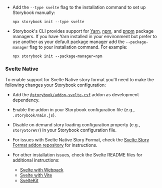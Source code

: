 - Add the `--type svelte` flag to the installation command to set up Storybook manually:

  ```shell
  npx storybook init --type svelte
  ```

- Storybook's CLI provides support for [Yarn](https://yarnpkg.com/), [npm](https://www.npmjs.com/), and [pnpm](https://pnpm.io/) package managers. If you have Yarn installed in your environment but prefer to use another as your default package manager add the `--package-manager` flag to your installation command. For example:

  ```shell
  npx storybook init --package-manager=npm
  ```

### Svelte Native

To enable support for Svelte Native story format you'll need to make the following changes your Storybook configuration:
- Add the [`@storybook/addon-svelte-csf`](https://storybook.js.org/addons/@storybook/addon-svelte-csf/) addon as development dependency.
- Enable the addon in your Storybook configuration file (e.g., `.storybook/main.js`).
- Disable on demand story loading configuration property (e.g., `storyStoreV7`) in your Storybook configuration file.
- For issues with Svelte Native Story Format, check the [Svelte Story Format addon repository](https://github.com/storybookjs/addon-svelte-csf) for instructions.


- For other installation issues, check the Svelte README files for additional instructions:
  - [Svelte with Webpack](https://github.com/storybookjs/storybook/tree/next/code/frameworks/svelte-webpack5)
  - [Svelte with Vite](https://github.com/storybookjs/storybook/tree/next/code/frameworks/svelte-vite)
  - [SvelteKit](https://github.com/storybookjs/storybook/tree/next/code/frameworks/sveltekit)
